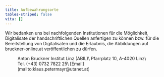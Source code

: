 ```yaml
---
title: Aufbewahrungsorte
tables-striped: false
vita: []
---
```

Wir bedanken uns bei nachfolgenden Institutionen für die Möglichkeit, Digitalisate der handschriftlichen Quellen anfertigen zu können bzw. für die Bereitstellung von Digitalisaten und die Erlaubnis, die Abbildungen auf bruckner-online.at veröffentlichen zu dürfen.



<Figure href="/assets/content/pages/werkverzeichnis/aufbewahrungsorte/abil.png" alt="Logo Anton Bruckner Institut Linz">
  Anton Bruckner Institut Linz (ABIL)\
  Pfarrplatz 10, A-4020 Linz\
  Tel. (+43) 0732 7822 25\
  [Email](mailto:klaus.petermayr@utanet.at)
</Figure>
